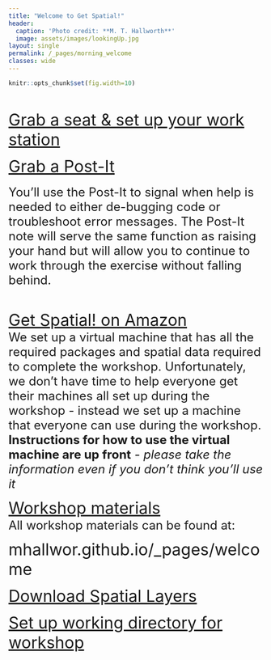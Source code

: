 ```yaml
---
title: "Welcome to Get Spatial!"
header:
  caption: 'Photo credit: **M. T. Hallworth**'
  image: assets/images/lookingUp.jpg
layout: single
permalink: /_pages/morning_welcome
classes: wide
---
```

```r
knitr::opts_chunk$set(fig.width=10)
```

<br>

<font size="6"><u>Grab a seat & set up your work station</u></font> 
<br>    

<font size="6"><u>Grab a Post-It</u></font>      
<br>
 <font size="5">You'll use the Post-It to signal when help is needed to either de-bugging code or troubleshoot error messages. The Post-It note will serve the same function as raising your hand but will allow you to continue to work through the exercise without falling behind.</font>
 
<br>

<font size="6"><u>Get Spatial! on Amazon</u></font>    
 <font size="5">We set up a virtual machine that has all the required packages and spatial data required to complete the workshop. Unfortunately, we don't have time to help everyone get their machines all set up during the workshop - instead we set up a machine that everyone can use during the workshop. <b>Instructions for how to use the virtual machine are up front</b> - <i>please take the information even if you don't think you'll use it</i></font> 

<font size="6"><u>Workshop materials</u></font>
<br>
<font size="5">All workshop materials can be found at:</font> <br>

<font size="6">mhallwor.github.io/_pages/welcome</font>
<br>

<font size="6"><u>Download Spatial Layers</u></font>
<br>

<font size="6"><u>Set up working directory for workshop</u></font>
<br>



